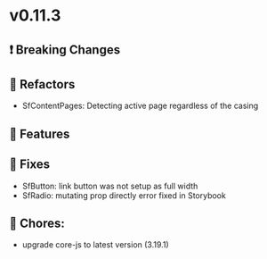 
<Meta title="Releases/v0.11.x - Latest Minor/v0.11.3 - Latest/Change log" />

# v0.11.3

## ❗ Breaking Changes

## 🔨 Refactors
- SfContentPages: Detecting active page regardless of the casing

## 🚀 Features

## 🐛 Fixes
- SfButton: link button was not setup as full width
- SfRadio: mutating prop directly error fixed in Storybook

## 🧹 Chores:
- upgrade core-js to latest version (3.19.1)